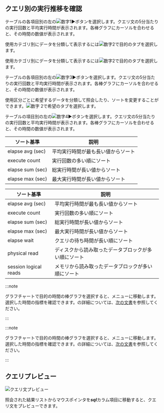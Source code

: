 ## クエリ別の実行推移を確認

<Xclude product='postgresql,mysql,oracle,cubrid,mssql,mssql-v1,oracle-pro,oracle-v1,altibase'>

テーブルの各項目別の左の![数字1](/img/number-01.png)►ボタンを選択します。クエリ文の5分当たりの実行回数と平均実行時間が表示されます。各棒グラフにカーソルを合わせると、その時間の数値が表示されます。

使用カテゴリ別にデータを分類して表示するには![数字2](/img/number-02.png)で目的のタブを選択します。

</Xclude>

<InDoc product='postgresql,mssql,cubrid,oracle-v1,altibase,mssql-v1'>

使用カテゴリ別にデータを分類して表示するには![数字2](/img/number-02.png)で目的のタブを選択します。

テーブルの各項目別の左の![数字3](/img/number-03.png)►ボタンを選択します。クエリ文の5分当たりの実行回数と平均実行時間が表示されます。各棒グラフにカーソルを合わせると、その時間の数値が表示されます。

</InDoc>

<InDoc product='mysql,oracle,oracle-pro'>

使用区分ごとに希望するデータを分類して照会したり、ソートを変更することができます。![数字 2](/img/number-02.png)で希望のタブを選択します。

テーブルの項目別の左の![数字4](/img/number-04.png)►ボタンを選択します。クエリ文の5分当たりの実行回数と平均実行時間が表示されます。各棒グラフにカーソルを合わせると、その時間の数値が表示されます。

</InDoc>

<InDoc product='mysql'>

| ソート基準            | 説明                |
| ---------------- | ----------------- |
| elapse avg (sec) | 平均実行時間が最も長い値からソート |
| execute count    | 実行回数の多い順にソート      |
| elapse sum (sec) | 総実行時間が長い値からソート    |
| elapse max (sec) | 最大実行時間が長い値からソート   |

</InDoc>

<InDoc product='oracle,oracle-pro'>

| ソート基準                 | 説明                         |
| --------------------- | -------------------------- |
| elapse avg (sec)      | 平均実行時間が最も長い値からソート          |
| execute count         | 実行回数の多い順にソート               |
| elapse sum (sec)      | 総実行時間が長い値からソート             |
| elapse max (sec)      | 最大実行時間が長い値からソート            |
| elapse wait           | クエリの待ち時間が長い順にソート           |
| physical read         | ディスクから読み取ったデータブロックが多い順にソート |
| session logical reads | メモリから読み取ったデータブロックが多い順にソート  |

</InDoc>

<InDoc product="postgresql,mysql,altibase,db2,sapase">

:::note

グラフチャートで目的の時間の棒グラフを選択すると、<Cmdname sid="side_dbMonitoring" className="uitext" />メニューに移動します。選択した時間の指標を確認できます。<Cmdname sid="side_dbMonitoring" className="uitext" />の詳細については、[次の文書](instance-monitoring)を参照してください。

:::

</InDoc>

<InDoc product="oracle,cubrid">

:::note

グラフチャートで目的の時間の棒グラフを選択すると、<Cmdname sid="side_dbTrend" className="uitext" />メニューに移動します。選択した時間の指標を確認できます。<Cmdname sid="side_dbTrend" className="uitext" />の詳細については、[次の文書](analysis-count-trend)を参照してください。

:::

</InDoc>

## クエリプレビュー

![クエリ文プレビュー](/img/db-sql-preview.png)

照会された結果リストからマウスポインタを***sql***カラム項目に移動すると、クエリ文をプレビューできます。
